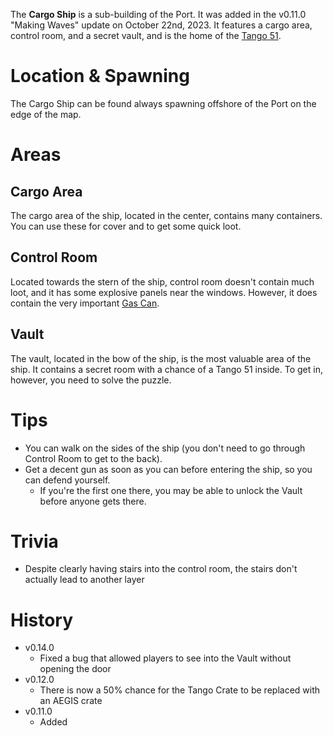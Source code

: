 The **Cargo Ship** is a sub-building of the Port. It was added in the v0.11.0 "Making Waves" update on October 22nd, 2023. It features a cargo area, control room, and a secret vault, and is the home of the [Tango 51](/weapons/guns/tango_51).

# Location & Spawning
The Cargo Ship can be found always spawning offshore of the Port on the edge of the map.

# Areas
## Cargo Area
The cargo area of the ship, located in the center, contains many containers. You can use these for cover and to get some quick loot.

## Control Room
Located towards the stern of the ship, control room doesn't contain much loot, and it has some explosive panels near the windows. However, it does contain the very important [Gas Can](/weapons/melee/gas_can).

## Vault
The vault, located in the bow of the ship, is the most valuable area of the ship. It contains a secret room with a chance of a Tango 51 inside. To get in, however, you need to solve the puzzle.

# Tips
- You can walk on the sides of the ship (you don't need to go through Control Room to get to the back).
- Get a decent gun as soon as you can before entering the ship, so you can defend yourself.
  - If you're the first one there, you may be able to unlock the Vault before anyone gets there.

# Trivia
- Despite clearly having stairs into the control room, the stairs don't actually lead to another layer

# History
- v0.14.0 
  - Fixed a bug that allowed players to see into the Vault without opening the door
- v0.12.0
  - There is now a 50% chance for the Tango Crate to be replaced with an AEGIS crate
- v0.11.0
  - Added
